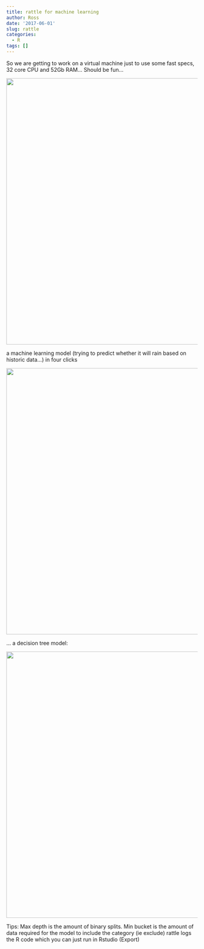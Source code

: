 ```yaml
---
title: rattle for machine learning
author: Ross
date: '2017-06-01'
slug: rattle
categories:
  - R
tags: []
---
```


So we are getting to work on a virtual machine just to use some fast specs, 32 core CPU and 52Gb RAM... Should be fun...

<img src="https://github.com/rosseji/factfig/blob/master/images/cloud.png?raw=true" width="700">

a machine learning model (trying to predict whether it will rain based on historic data...) in four clicks

<img src="https://github.com/rosseji/factfig/blob/master/images/first%20model.png?raw=true" width="700">

... a decision tree model:

<img src="https://github.com/rosseji/factfig/blob/master/images/model1%20tree.png?raw=true" width="700">


Tips: 
Max depth is the amount of binary splits.
Min bucket is the amount of data required for the model to include the category (ie exclude)
rattle logs the R code which you can just run in Rstudio (Export)